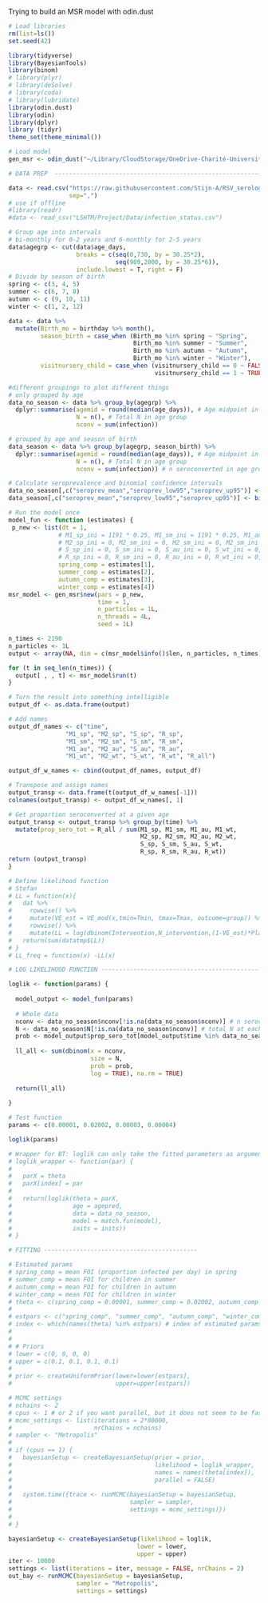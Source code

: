 Trying to build an MSR model with odin.dust 

```r
# Load libraries
rm(list=ls())
set.seed(42)

library(tidyverse)
library(BayesianTools)
library(binom)
# library(plyr)
# library(deSolve)
# library(coda)
# library(lubridate)
library(odin.dust)
library(odin)
library(dplyr)
library (tidyr)
theme_set(theme_minimal())
```

```r
# Load model
gen_msr <- odin_dust("~/Library/CloudStorage/OneDrive-Charité-UniversitätsmedizinBerlin/LSTHM project/Extension/RSV_infection_NL/Extended model/Odin model.R")
```

```r
# DATA PREP  ------------------------------------------------------------

data <- read.csv("https://raw.githubusercontent.com/Stijn-A/RSV_serology/master/data/infection_status_csv.txt",
                 sep=",")
# use if offline
#library(readr)
#data <- read_csv("LSHTM/Project/Data/infection_status.csv")

# Group age into intervals 
# bi-monthly for 0-2 years and 6-monthly for 2-5 years
data$agegrp <- cut(data$age_days,
                   breaks = c(seq(0,730, by = 30.25*2),
                              seq(909,2000, by = 30.25*6)), 
                   include.lowest = T, right = F)
# Divide by season of birth
spring <- c(3, 4, 5)
summer <- c(6, 7, 8)
autumn <- c (9, 10, 11)
winter <- c(1, 2, 12)

data <- data %>% 
  mutate(Birth_mo = birthday %>% month(),
         season_birth = case_when (Birth_mo %in% spring ~ "Spring",
                                   Birth_mo %in% summer ~ "Summer",
                                   Birth_mo %in% autumn ~ "Autumn",
                                   Birth_mo %in% winter ~ "Winter"),
         visitnursery_child = case_when (visitnursery_child == 0 ~ FALSE,
                                         visitnursery_child == 1 ~ TRUE))

#different groupings to plot different things
# only grouped by age
data_no_season <- data %>% group_by(agegrp) %>% 
  dplyr::summarise(agemid = round(median(age_days)), # Age midpoint in age group
                   N = n(), # Total N in age group
                   nconv = sum(infection))

# grouped by age and season of birth
data_season <- data %>% group_by(agegrp, season_birth) %>% 
  dplyr::summarise(agemid = round(median(age_days)), # Age midpoint in age group
                   N = n(), # Total N in age group
                   nconv = sum(infection)) # n seroconverted in age group

# Calculate seroprevalence and binomial confidence intervals
data_no_season[,c("seroprev_mean","seroprev_low95","seroprev_up95")] <- binom.confint(data_no_season$nconv, data_no_season$N, method="exact")[,c("mean","lower","upper")]
data_season[,c("seroprev_mean","seroprev_low95","seroprev_up95")] <- binom.confint(data_season$nconv, data_season$N, method="exact")[,c("mean","lower","upper")]
```

```r
# Run the model once
model_fun <- function (estimates) {
 p_new <- list(dt = 1, 
              # M1_sp_ini = 1191 * 0.25, M1_sm_ini = 1191 * 0.25, M1_au_ini = 1191 * 0.25, M1_wt_ini = 1191 * 0.25, 
              # M2_sp_ini = 0, M2_sm_ini = 0, M2_sm_ini = 0, M2_sm_ini = 0,
              # S_sp_ini = 0, S_sm_ini = 0, S_au_ini = 0, S_wt_ini = 0,
              # R_sp_ini = 0, R_sm_ini = 0, R_au_ini = 0, R_wt_ini = 0, mu = 0.1 
              spring_comp = estimates[1], 
              summer_comp = estimates[2], 
              autumn_comp = estimates[3], 
              winter_comp = estimates[4])
msr_model <- gen_msr$new(pars = p_new,
                         time = 1,
                         n_particles = 1L,
                         n_threads = 4L,
                         seed = 1L)

n_times <- 2190
n_particles <- 1L
output <- array(NA, dim = c(msr_model$info()$len, n_particles, n_times))

for (t in seq_len(n_times)) {
  output[ , , t] <- msr_model$run(t)
}

# Turn the result into something intelligible
output_df <- as.data.frame(output)

# Add names
output_df_names <- c("time",
                "M1_sp", "M2_sp", "S_sp", "R_sp",
                "M1_sm", "M2_sm", "S_sm", "R_sm",
                "M1_au", "M2_au", "S_au", "R_au",
                "M1_wt", "M2_wt", "S_wt", "R_wt", "R_all")

output_df_w_names <- cbind(output_df_names, output_df)

# Transpose and assign names
output_transp <- data.frame(t(output_df_w_names[-1]))
colnames(output_transp) <- output_df_w_names[, 1]

# Get proportion seroconverted at a given age
output_transp <- output_transp %>% group_by(time) %>%
  mutate(prop_sero_tot = R_all / sum(M1_sp, M1_sm, M1_au, M1_wt,
                                     M2_sp, M2_sm, M2_au, M2_wt,
                                     S_sp, S_sm, S_au, S_wt,
                                     R_sp, R_sm, R_au, R_wt))
return (output_transp)
}
```


```r
# Define likelihood function
# Stefan
# LL = function(x){
#   dat %>% 
#     rowwise() %>%
#     mutate(VE_est = VE_mod(x,tmin=Tmin, tmax=Tmax, outcome=group)) %>%
#     rowwise() %>%
#     mutate(LL = log(dbinom(Intervention,N_intervention,(1-VE_est)*Placebo/N_placebo))) -> datatmp
#   return(sum(datatmp$LL))
# }
# LL_freq = function(x) -LL(x)

# LOG LIKELIHOOD FUNCTION ---------------------------------------------------------

loglik <- function(params) {
  
  model_output <- model_fun(params)
  
  # Whole data
  nconv <- data_no_season$nconv[!is.na(data_no_season$nconv)] # n seroconverted at each age point  (data)
  N <- data_no_season$N[!is.na(data_no_season$nconv)] # total N at each age point  (data) 
  prob <- model_output$prop_sero_tot[model_output$time %in% data_no_season$agemid] # proportion seroconverted at each age point (model output)
  
  ll_all <- sum(dbinom(x = nconv,
                       size = N,
                       prob = prob,
                       log = TRUE), na.rm = TRUE)
  
  return(ll_all)
  
} 

# Test function
params <- c(0.00001, 0.02002, 0.00003, 0.00004)

loglik(params)

# Wrapper for BT: loglik can only take the fitted parameters as argument
# loglik_wrapper <- function(par) {
#   
#   parX = theta
#   parX[index] = par
#   
#   return(loglik(theta = parX,
#                 age = agepred, 
#                 data = data_no_season,
#                 model = match.fun(model),
#                 inits = inits))
# } 

# FITTING -------------------------------------------

# Estimated params
# spring_comp = mean FOI (proportion infected per day) in spring
# summer_comp = mean FOI for children in summer
# autumn_comp = mean FOI for children in autumn
# winter_comp = mean FOI for children in winter
# theta <- c(spring_comp = 0.00001, summer_comp = 0.02002, autumn_comp = 0.00003, winter_comp = 0.00004) # these are just random values, to be fitted
# 
# estpars <- c("spring_comp", "summer_comp", "autumn_comp", "winter_comp") # parameters to estimate, can be modified
# index <- which(names(theta) %in% estpars) # index of estimated params
# 
# 
# # Priors
# lower = c(0, 0, 0, 0)
# upper = c(0.1, 0.1, 0.1, 0.1)
# 
# prior <- createUniformPrior(lower=lower[estpars], 
#                             upper=upper[estpars])

# MCMC settings
# nchains <- 2
# cpus <- 1 # or 2 if you want parallel, but it does not seem to be faster?
# mcmc_settings <- list(iterations = 2*80000, 
#                       nrChains = nchains)
# sampler <- "Metropolis"
# 
# if (cpus == 1) {
#   bayesianSetup <- createBayesianSetup(prior = prior,
#                                        likelihood = loglik_wrapper,
#                                        names = names(theta[index]),
#                                        parallel = FALSE)
#   
#   system.time({trace <- runMCMC(bayesianSetup = bayesianSetup, 
#                                 sampler = sampler, 
#                                 settings = mcmc_settings)})
#   
# }

bayesianSetup <- createBayesianSetup(likelihood = loglik, 
                                    lower = lower, 
                                    upper = upper)
iter <- 10000
settings <- list(iterations = iter, message = FALSE, nrChains = 2)
out_bay <- runMCMC(bayesianSetup = bayesianSetup, 
                   sampler = "Metropolis", 
                   settings = settings)
```

